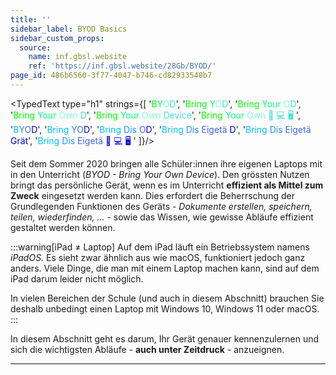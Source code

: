 ```yaml
---
title: ''
sidebar_label: BYOD Basics
sidebar_custom_props:
  source:
    name: inf.gbsl.website
    ref: 'https://inf.gbsl.website/28Gb/BYOD/'
page_id: 486b6560-3f77-4047-b746-cd82933548b7
---
```



<TypedText type="h1" strings={[
    '<span style="color: lime">B</span><span style="color: springgreen">Y</span><span style="color: aquamarine">O</span><span style="color: turquoise">D</span>',
    '<span style="color: lime">Bring </span><span style="color: springgreen">Y</span><span style="color: aquamarine">O</span><span style="color: turquoise">D</span>',
    '<span style="color: lime">Bring </span><span style="color: springgreen">Your </span><span style="color: aquamarine">O</span><span style="color: turquoise">D</span>',
    '<span style="color: lime">Bring </span><span style="color: springgreen">Your </span><span style="color: aquamarine">Own </span><span style="color: turquoise">D</span>',
    '<span style="color: lime">Bring </span><span style="color: springgreen">Your </span><span style="color: aquamarine">Own </span><span style="color: turquoise">Device</span>',
    '<span style="color: lime">Bring </span><span style="color: springgreen">Your </span><span style="color: aquamarine">Own </span><span style="color: turquoise">📱 💻 🖥 </span>',
    '<span style="color: deepskyblue">B</span><span style="color: dodgerblue">Y</span><span style="color: royalblue">O</span><span style="color: mediumblue">D</span>',
    '<span style="color: deepskyblue">Bring </span><span style="color: dodgerblue">Y</span><span style="color: royalblue">O</span><span style="color: mediumblue">D</span>',
    '<span style="color: deepskyblue">Bring </span><span style="color: dodgerblue">Dis </span><span style="color: royalblue">O</span><span style="color: mediumblue">D</span>',
    '<span style="color: deepskyblue">Bring </span><span style="color: dodgerblue">Dis </span><span style="color: royalblue">Eigetä </span><span style="color: mediumblue">D</span>',
    '<span style="color: deepskyblue">Bring </span><span style="color: dodgerblue">Dis </span><span style="color: royalblue">Eigetä </span><span style="color: mediumblue">Grät</span>',
    '<span style="color: deepskyblue">Bring </span><span style="color: dodgerblue">Dis </span><span style="color: royalblue">Eigetä </span><span style="color: mediumblue">📱 💻 🖥 </span>'
    ]}/>

Seit dem Sommer 2020 bringen alle Schüler:innen ihre eigenen Laptops mit in den Unterricht (*BYOD - Bring Your Own Device*). Den grössten Nutzen bringt das persönliche Gerät, wenn es im Unterricht **effizient als Mittel zum Zweck** eingesetzt werden kann. Dies erfordert die Beherrschung der Grundlegenden Funktionen des Geräts - *Dokumente erstellen, speichern, teilen, wiederfinden, ...* - sowie das Wissen, wie gewisse Abläufe effizient gestaltet werden können.

:::warning[iPad ≠ Laptop]
Auf dem iPad läuft ein Betriebssystem namens _iPadOS_. Es sieht zwar ähnlich aus wie macOS, funktioniert jedoch ganz anders. Viele Dinge, die man mit einem Laptop machen kann, sind auf dem iPad darum leider nicht möglich.

In vielen Bereichen der Schule (und auch in diesem Abschnitt) brauchen Sie deshalb unbedingt einen Laptop mit Windows 10, Windows 11 oder macOS.
:::

In diesem Abschnitt geht es darum, Ihr Gerät genauer kennenzulernen und sich die wichtigsten Abläufe - **auch unter Zeitdruck** - anzueignen.

---
